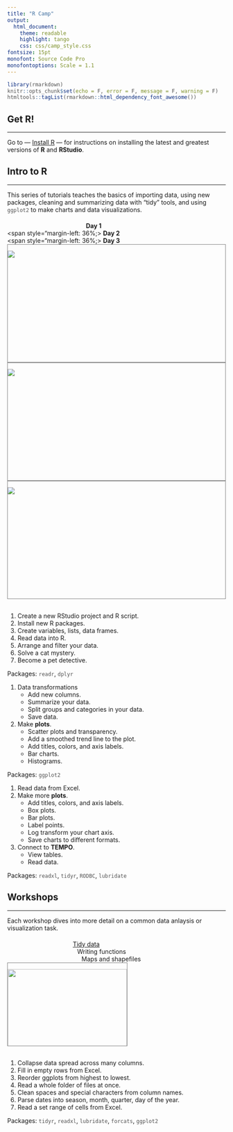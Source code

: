 ```yaml
---
title: "R Camp"
output: 
  html_document:
    theme: readable
    highlight: tango
    css: css/camp_style.css
fontsize: 15pt
monofont: Source Code Pro
monofontoptions: Scale = 1.1
---
```

  
<style> code {color: #535353 !important;} </style>
      
```r
library(rmarkdown)
knitr::opts_chunk$set(echo = F, error = F, message = F, warning = F)
htmltools::tagList(rmarkdown::html_dependency_font_awesome())
```
 

## Get R!
<hr>

Go to — [Install R](https://mpca-air.github.io/RCamp/00-Install.html) — for instructions on installing the latest and greatest versions of __R__ and __RStudio__.  
    
    
## Intro to R
<hr>

This series of tutorials teaches the basics of importing data, using new packages, cleaning and summarizing data with "tidy" tools, and using `ggplot2` to make charts and data visualizations. 

<div class="row3" style = "margin-top: 20px;">

<div class="column3"><span style="margin-left: 36%;"><i class="fa fa-star" aria-hidden="true" style="color: yellow;"></i> 
__Day 1__ 
<i class="fa fa-star" aria-hidden="true" style="color: yellow;"></i></span></div>

<div class="column3"> <span style="margin-left: 36%;><i class="fa fa-star" aria-hidden="true" style="color: yellow;"></i> 
__Day 2__ 
<i class="fa fa-star" aria-hidden="true" style="color: yellow;"></i></span></div> 

<div class="column3"> <span style="margin-left: 36%;><i class="fa fa-star" aria-hidden="true" style="color: yellow;"></i> 
__Day 3__ 
<i class="fa fa-star" aria-hidden="true" style="color: yellow;"></i></span></div>

</div>

<div class="row3">

<div class="column3" style="border: 1px solid grey; height: 270px; max-height: 270px;">

<a href="01-Day1_lost_cats.html"><img src="images/lego_cat1.png"></a>

</div>


<div class="column3" style="border: 1px solid grey; height: 270px; max-height: 270px;">

<a href="02_Day2_ggplot_charts.html"><img src="images/lego_cat2.png"></a>

</div>


<div class="column3" style="border: 1px solid grey; height: 270px; max-height: 270px;">

<a href="03_Day3_finish_ggplot.html"><img src="images/lego_cat3.png"></a>

</div>
</div>


<div class="row3" style = "margin-top: 30px;">

<div class="column3">

1. Create a new RStudio project and R script.
1. Install new R packages.
1. Create variables, lists, data frames.
1. Read data into R.
1. Arrange and filter your data. 
1. Solve a cat mystery.
1. Become a pet detective.

Packages: `readr`, `dplyr`

</div>

<div class="column3"> 

1. Data transformations
    - Add new columns.
    - Summarize your data.
    - Split groups and categories in your data.
    - Save data.

2. Make __plots__.
    - Scatter plots and transparency.
    - Add a smoothed trend line to the plot.
    - Add titles, colors, and axis labels.
    - Bar charts.
    - Histograms.

Packages: `ggplot2`

</div> 

<div class="column3">

1. Read data from Excel.
1. Make more __plots__.
    - Add titles, colors, and axis labels.
    - Box plots.
    - Bar plots.
    - Label points.
    - Log transform your chart axis. 
    - Save charts to different formats.
1. Connect to __TEMPO__.
    - View tables.
    - Read data.


Packages: `readxl`, `tidyr`, `RODBC`, `lubridate`

</div>
</div>
 


## Workshops
<hr>

Each workshop dives into more detail on a common data anlaysis or visualization task. 


<div class="row3" style = "margin-top: 20px;">

<div class="column3">
<a href="01-workshop_tidy.html">
<span style="margin-left: 30%;"><i class="fa fa-cogs" aria-hidden="true" style="color: gray;"></i> 
Tidy data <i class="fa fa-cogs" aria-hidden="true" style="color: gray;"></i> 
</span>
</a></div>

<div class="column3"><span style="margin-left: 32%;"><i class="fa fa-cogs" aria-hidden="true" style="color: white;"></i> 
Writing functions
</span></div> 

<div class="column3"><span style="margin-left: 34%;"> 
Maps and shapefiles
</span></div>

</div>



<div class = "row3">

<div class = "column3" style="height: 190px; max-height: 190px; width: 275px; max-width: 275px; border: 1px solid grey; overflow: hidden;">

<div style="height: 190px; max-height: 190px; width: 275px; max-width: 275px; position: relative;">

<a href="01-workshop_tidy.html">
<img src="images/space_dog.gif" width="280" style="width: 275px; max-width: 275px;">
</a>
</div></div></div>


<div class="row3" style="margin-top: 30px;">
<div class="column3">

1. Collapse data spread across many columns.
1. Fill in empty rows from Excel.
1. Reorder ggplots from highest to lowest.
1. Read a whole folder of files at once.
1. Clean spaces and special characters from column names.
1. Parse dates into season, month, quarter, day of the year.
1. Read a set range of cells from Excel.

Packages: `tidyr`, `readxl`, `lubridate`, `forcats`, `ggplot2`

</div></div>


## <i class="fa fa-cogs" aria-hidden="true" style="color: white;"></i>

<br>
